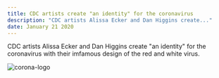 ```yaml
---
title: CDC artists create "an identity" for the coronavirus
description: "CDC artists Alissa Ecker and Dan Higgins create..."
date: January 21 2020
---
```


CDC artists Alissa Ecker and Dan Higgins create "an identity" for the coronavirus with their imfamous design of the red and white virus.

![corona-logo](https://user-images.githubusercontent.com/103161520/163928513-972893a8-3e1f-4b02-b4a2-8e75ea0f885e.png)
